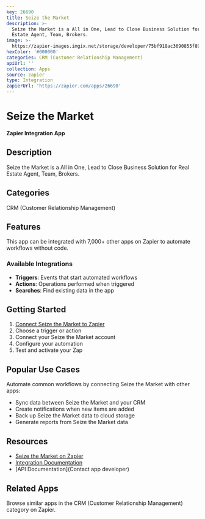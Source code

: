 ```yaml
---
key: 26690
title: Seize the Market
description: >-
  Seize the Market is a All in One, Lead to Close Business Solution for Real
  Estate Agent, Team, Brokers.
image: >-
  https://zapier-images.imgix.net/storage/developer/75bf918ac3690855f89756bcc924e6ef.png?auto=format%2Ccompress&ixlib=python-3.0.0&q=50
hexColor: '#000000'
categories: CRM (Customer Relationship Management)
apiUrl: ''
collection: Apps
source: zapier
type: Integration
zapierUrl: 'https://zapier.com/apps/26690'
---
```

# Seize the Market

**Zapier Integration App**

## Description

Seize the Market is a All in One, Lead to Close Business Solution for Real Estate Agent, Team, Brokers.

## Categories

CRM (Customer Relationship Management)

## Features

This app can be integrated with 7,000+ other apps on Zapier to automate workflows without code.

### Available Integrations

- **Triggers**: Events that start automated workflows
- **Actions**: Operations performed when triggered
- **Searches**: Find existing data in the app

## Getting Started

1. [Connect Seize the Market to Zapier](https://zapier.com/apps/26690)
2. Choose a trigger or action
3. Connect your Seize the Market account
4. Configure your automation
5. Test and activate your Zap

## Popular Use Cases

Automate common workflows by connecting Seize the Market with other apps:

- Sync data between Seize the Market and your CRM
- Create notifications when new items are added
- Back up Seize the Market data to cloud storage
- Generate reports from Seize the Market data

## Resources

- [Seize the Market on Zapier](https://zapier.com/apps/26690)
- [Integration Documentation](https://zapier.com/apps/26690/integrations)
- [API Documentation](Contact app developer)

## Related Apps

Browse similar apps in the CRM (Customer Relationship Management) category on Zapier.
